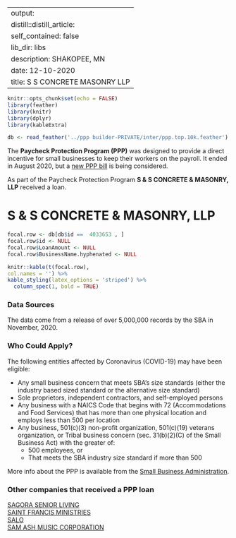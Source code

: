 
---
output:
  distill::distill_article:
    self_contained: false
    lib_dir: libs
description: SHAKOPEE, MN 
date: 12-10-2020
title: S S CONCRETE MASONRY LLP 
---




```r
knitr::opts_chunk$set(echo = FALSE)
library(feather)
library(knitr)
library(dplyr)
library(kableExtra)

db <- read_feather('../ppp builder-PRIVATE/inter/ppp.top.10k.feather')

```



The **Paycheck Protection Program (PPP)** was designed to provide a direct incentive for small businesses to keep their workers on the payroll. It ended in August 2020, but a [new PPP bill](https://thehill.com/policy/finance/529092-bipartisan-support-for-new-ppp-loans-gains-momentum-in-congress) is being considered.

As part of the Paycheck Protection Program **S & S CONCRETE & MASONRY, LLP** received a loan.


# S & S CONCRETE & MASONRY, LLP 

```r
focal.row <- db[db$id ==  4033653 , ]
focal.row$id <- NULL
focal.row$LoanAmount <- NULL
focal.row$BusinessName.hyphenated <- NULL

knitr::kable(t(focal.row), 
col.names = '') %>%
kable_styling(latex_options = 'striped') %>%
  column_spec(1, bold = TRUE)


```

### Data Sources

The data come from a release of over 5,000,000 records by the SBA in November, 2020.


### Who Could Apply?

The following entities affected by Coronavirus (COVID-19) may have been eligible:

+ Any small business concern that meets SBA’s size standards (either the industry based sized standard or the alternative size standard)
+ Sole proprietors, independent contractors, and self-employed persons
+ Any business with a NAICS Code that begins with 72 (Accommodations and Food Services) that has more than one physical location and employs less than 500 per location
+ Any business, 501(c)(3) non-profit organization, 501(c)(19) veterans organization, or Tribal business concern (sec. 31(b)(2)(C) of the Small Business Act) with the greater of:
  + 500 employees, or 
  + That meets the SBA industry size standard if more than 500


More info about the PPP is available from the [Small Business Administration](https://www.sba.gov/funding-programs/loans/coronavirus-relief-options/paycheck-protection-program).

 
### Other companies that received a PPP loan 
   
 [SAGORA SENIOR LIVING](/Paycheck-Protection-Program/4053233-SAGORA-SENIOR-LIVING) <br> [SAINT FRANCIS MINISTRIES](/Paycheck-Protection-Program/4056351-SAINT-FRANCIS-MINISTRIES) <br> [SALO](/Paycheck-Protection-Program/4063164-SALO) <br> [SAM ASH MUSIC CORPORATION](/Paycheck-Protection-Program/4068738-SAM-ASH-MUSIC-CORPORATION) <br>